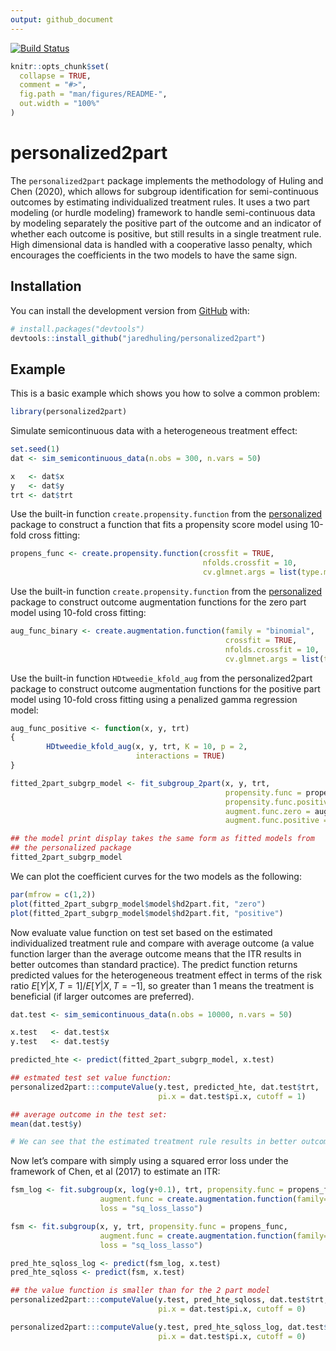 ```yaml
---
output: github_document
---
```


[![Build Status](https://travis-ci.org/jaredhuling/personalized2part.svg?branch=master)](https://travis-ci.org/jaredhuling/personalized2part)

```r
knitr::opts_chunk$set(
  collapse = TRUE,
  comment = "#>",
  fig.path = "man/figures/README-",
  out.width = "100%"
)
```

# personalized2part

The `personalized2part` package implements the methodology of Huling and Chen (2020), which allows for subgroup identification for semi-continuous outcomes by estimating individualized treatment rules. It uses a two part modeling (or hurdle modeling) framework to handle semi-continuous data by modeling separately the positive part of the outcome and an indicator of whether each outcome is positive, but still results in a single treatment rule. High dimensional data is handled with a cooperative lasso penalty, which encourages the coefficients in the two models to have the same sign. 

## Installation

You can install the  development version from [GitHub](https://github.com/jaredhuling/personalized2part) with:

``` r
# install.packages("devtools")
devtools::install_github("jaredhuling/personalized2part")
```
## Example

This is a basic example which shows you how to solve a common problem:

```r
library(personalized2part)
```

Simulate semicontinuous data with a heterogeneous treatment effect:
```r
set.seed(1)
dat <- sim_semicontinuous_data(n.obs = 300, n.vars = 50)

x   <- dat$x
y   <- dat$y
trt <- dat$trt
```

Use the built-in function `create.propensity.function` from the [personalized](https://cran.r-project.org/web/packages/personalized/index.html) package to construct a function that fits a propensity score model using 10-fold cross fitting:

```r
propens_func <- create.propensity.function(crossfit = TRUE, 
                                           nfolds.crossfit = 10, 
                                           cv.glmnet.args = list(type.measure = "auc"))
```

Use the built-in function `create.propensity.function` from the [personalized](https://cran.r-project.org/web/packages/personalized/index.html) package to construct outcome augmentation functions for the zero part model using 10-fold cross fitting:

```r
aug_func_binary <- create.augmentation.function(family = "binomial",
                                                crossfit = TRUE, 
                                                nfolds.crossfit = 10, 
                                                cv.glmnet.args = list(type.measure = "auc"))
```

Use the built-in function `HDtweedie_kfold_aug` from the personalized2part package to construct outcome augmentation functions for the positive part model using 10-fold cross fitting using a penalized gamma regression model:
```r

aug_func_positive <- function(x, y, trt)
{
        HDtweedie_kfold_aug(x, y, trt, K = 10, p = 2,
                            interactions = TRUE)
}

```




```r
fitted_2part_subgrp_model <- fit_subgroup_2part(x, y, trt, 
                                                propensity.func = propens_func,
                                                propensity.func.positive = propens_func, 
                                                augment.func.zero = aug_func_binary,
                                                augment.func.positive = aug_func_positive)

## the model print display takes the same form as fitted models from
## the personalized package
fitted_2part_subgrp_model
```

We can plot the coefficient curves for the two models as the following:

```r
par(mfrow = c(1,2))
plot(fitted_2part_subgrp_model$model$hd2part.fit, "zero")
plot(fitted_2part_subgrp_model$model$hd2part.fit, "positive")
```

Now evaluate value function on test set based on the estimated individualized treatment rule and compare with average outcome (a value function larger than the average outcome means that the ITR results in better outcomes than standard practice).
The predict function returns predicted values for the heterogeneous treatment effect in terms of the risk ratio $E[Y|X,T=1] / E[Y|X,T=-1]$, so greater than 1 means the treatment is beneficial (if larger outcomes are preferred).
```r

dat.test <- sim_semicontinuous_data(n.obs = 10000, n.vars = 50)

x.test   <- dat.test$x
y.test   <- dat.test$y

predicted_hte <- predict(fitted_2part_subgrp_model, x.test)

## estmated test set value function:
personalized2part:::computeValue(y.test, predicted_hte, dat.test$trt,
                                 pi.x = dat.test$pi.x, cutoff = 1)

## average outcome in the test set:
mean(dat.test$y)

# We can see that the estimated treatment rule results in better outcomes for the test set
```

Now let's compare with simply using a squared error loss under the framework of Chen, et al (2017) to estimate an ITR:
```r


fsm_log <- fit.subgroup(x, log(y+0.1), trt, propensity.func = propens_func, 
                    augment.func = create.augmentation.function(family="gaussian"),
                    loss = "sq_loss_lasso")

fsm <- fit.subgroup(x, y, trt, propensity.func = propens_func, 
                    augment.func = create.augmentation.function(family="gaussian"),
                    loss = "sq_loss_lasso")

pred_hte_sqloss_log <- predict(fsm_log, x.test)
pred_hte_sqloss <- predict(fsm, x.test)

## the value function is smaller than for the 2 part model
personalized2part:::computeValue(y.test, pred_hte_sqloss, dat.test$trt,
                                 pi.x = dat.test$pi.x, cutoff = 0)

personalized2part:::computeValue(y.test, pred_hte_sqloss_log, dat.test$trt,
                                 pi.x = dat.test$pi.x, cutoff = 0)

```
